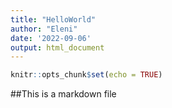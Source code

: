 ```yaml
---
title: "HelloWorld"
author: "Eleni"
date: '2022-09-06'
output: html_document
---
```


```r
knitr::opts_chunk$set(echo = TRUE)
```

##This is a markdown file